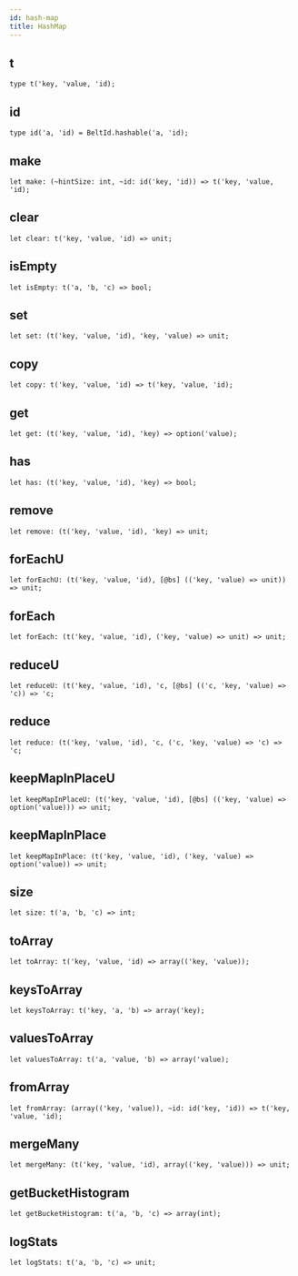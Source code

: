 ```yaml
---
id: hash-map
title: HashMap
---
```


## t

```
type t('key, 'value, 'id);
```

## id

```
type id('a, 'id) = BeltId.hashable('a, 'id);
```

## make

```
let make: (~hintSize: int, ~id: id('key, 'id)) => t('key, 'value, 'id);
```

## clear

```
let clear: t('key, 'value, 'id) => unit;
```

## isEmpty

```
let isEmpty: t('a, 'b, 'c) => bool;
```

## set

```
let set: (t('key, 'value, 'id), 'key, 'value) => unit;
```

## copy

```
let copy: t('key, 'value, 'id) => t('key, 'value, 'id);
```

## get

```
let get: (t('key, 'value, 'id), 'key) => option('value);
```

## has

```
let has: (t('key, 'value, 'id), 'key) => bool;
```

## remove

```
let remove: (t('key, 'value, 'id), 'key) => unit;
```

## forEachU

```
let forEachU: (t('key, 'value, 'id), [@bs] (('key, 'value) => unit)) => unit;
```

## forEach

```
let forEach: (t('key, 'value, 'id), ('key, 'value) => unit) => unit;
```

## reduceU

```
let reduceU: (t('key, 'value, 'id), 'c, [@bs] (('c, 'key, 'value) => 'c)) => 'c;
```

## reduce

```
let reduce: (t('key, 'value, 'id), 'c, ('c, 'key, 'value) => 'c) => 'c;
```

## keepMapInPlaceU

```
let keepMapInPlaceU: (t('key, 'value, 'id), [@bs] (('key, 'value) => option('value))) => unit;
```

## keepMapInPlace

```
let keepMapInPlace: (t('key, 'value, 'id), ('key, 'value) => option('value)) => unit;
```

## size

```
let size: t('a, 'b, 'c) => int;
```

## toArray

```
let toArray: t('key, 'value, 'id) => array(('key, 'value));
```

## keysToArray

```
let keysToArray: t('key, 'a, 'b) => array('key);
```

## valuesToArray

```
let valuesToArray: t('a, 'value, 'b) => array('value);
```

## fromArray

```
let fromArray: (array(('key, 'value)), ~id: id('key, 'id)) => t('key, 'value, 'id);
```

## mergeMany

```
let mergeMany: (t('key, 'value, 'id), array(('key, 'value))) => unit;
```

## getBucketHistogram

```
let getBucketHistogram: t('a, 'b, 'c) => array(int);
```

## logStats

```
let logStats: t('a, 'b, 'c) => unit;
```
